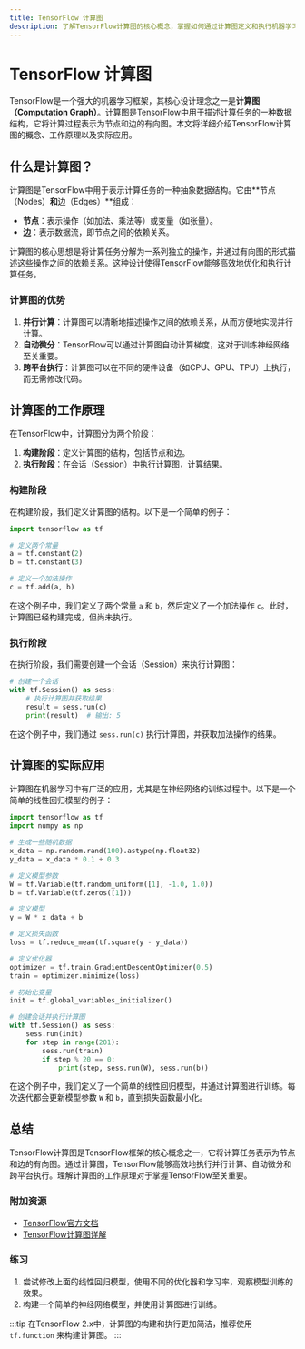 ```yaml
---
title: TensorFlow 计算图
description: 了解TensorFlow计算图的核心概念，掌握如何通过计算图定义和执行机器学习模型。
---
```


# TensorFlow 计算图

TensorFlow是一个强大的机器学习框架，其核心设计理念之一是**计算图（Computation Graph）**。计算图是TensorFlow中用于描述计算任务的一种数据结构，它将计算过程表示为节点和边的有向图。本文将详细介绍TensorFlow计算图的概念、工作原理以及实际应用。

## 什么是计算图？

计算图是TensorFlow中用于表示计算任务的一种抽象数据结构。它由**节点（Nodes）**和**边（Edges）**组成：

- **节点**：表示操作（如加法、乘法等）或变量（如张量）。
- **边**：表示数据流，即节点之间的依赖关系。

计算图的核心思想是将计算任务分解为一系列独立的操作，并通过有向图的形式描述这些操作之间的依赖关系。这种设计使得TensorFlow能够高效地优化和执行计算任务。

### 计算图的优势

1. **并行计算**：计算图可以清晰地描述操作之间的依赖关系，从而方便地实现并行计算。
2. **自动微分**：TensorFlow可以通过计算图自动计算梯度，这对于训练神经网络至关重要。
3. **跨平台执行**：计算图可以在不同的硬件设备（如CPU、GPU、TPU）上执行，而无需修改代码。

## 计算图的工作原理

在TensorFlow中，计算图分为两个阶段：

1. **构建阶段**：定义计算图的结构，包括节点和边。
2. **执行阶段**：在会话（Session）中执行计算图，计算结果。

### 构建阶段

在构建阶段，我们定义计算图的结构。以下是一个简单的例子：

```python
import tensorflow as tf

# 定义两个常量
a = tf.constant(2)
b = tf.constant(3)

# 定义一个加法操作
c = tf.add(a, b)
```

在这个例子中，我们定义了两个常量 `a` 和 `b`，然后定义了一个加法操作 `c`。此时，计算图已经构建完成，但尚未执行。

### 执行阶段

在执行阶段，我们需要创建一个会话（Session）来执行计算图：

```python
# 创建一个会话
with tf.Session() as sess:
    # 执行计算图并获取结果
    result = sess.run(c)
    print(result)  # 输出: 5
```

在这个例子中，我们通过 `sess.run(c)` 执行计算图，并获取加法操作的结果。

## 计算图的实际应用

计算图在机器学习中有广泛的应用，尤其是在神经网络的训练过程中。以下是一个简单的线性回归模型的例子：

```python
import tensorflow as tf
import numpy as np

# 生成一些随机数据
x_data = np.random.rand(100).astype(np.float32)
y_data = x_data * 0.1 + 0.3

# 定义模型参数
W = tf.Variable(tf.random_uniform([1], -1.0, 1.0))
b = tf.Variable(tf.zeros([1]))

# 定义模型
y = W * x_data + b

# 定义损失函数
loss = tf.reduce_mean(tf.square(y - y_data))

# 定义优化器
optimizer = tf.train.GradientDescentOptimizer(0.5)
train = optimizer.minimize(loss)

# 初始化变量
init = tf.global_variables_initializer()

# 创建会话并执行计算图
with tf.Session() as sess:
    sess.run(init)
    for step in range(201):
        sess.run(train)
        if step % 20 == 0:
            print(step, sess.run(W), sess.run(b))
```

在这个例子中，我们定义了一个简单的线性回归模型，并通过计算图进行训练。每次迭代都会更新模型参数 `W` 和 `b`，直到损失函数最小化。

## 总结

TensorFlow计算图是TensorFlow框架的核心概念之一，它将计算任务表示为节点和边的有向图。通过计算图，TensorFlow能够高效地执行并行计算、自动微分和跨平台执行。理解计算图的工作原理对于掌握TensorFlow至关重要。

### 附加资源

- [TensorFlow官方文档](https://www.tensorflow.org/guide/intro_to_graphs)
- [TensorFlow计算图详解](https://www.tensorflow.org/guide/graphs)

### 练习

1. 尝试修改上面的线性回归模型，使用不同的优化器和学习率，观察模型训练的效果。
2. 构建一个简单的神经网络模型，并使用计算图进行训练。

:::tip
在TensorFlow 2.x中，计算图的构建和执行更加简洁，推荐使用 `tf.function` 来构建计算图。
:::